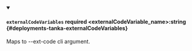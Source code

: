
<details className="config-field" data-expandable="false" open>
<summary>

#### `externalCodeVariables` <span className="config-field-required" data-required="false">required</span> <span className="config-field-type">&lt;externalCodeVariable_name&gt;:string</span> <span className="config-field-default"></span> <span className="config-field-enum"></span> {#deployments-tanka-externalCodeVariables}

Maps to --ext-code cli argument.

</summary>



</details>
